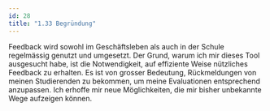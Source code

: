 ```yaml
---
id: 28
title: "1.33 Begründung"
---
```


Feedback wird sowohl im Geschäftsleben als auch in der Schule regelmässig genutzt und umgesetzt. Der Grund, warum ich mir dieses Tool ausgesucht habe, ist die Notwendigkeit, auf effiziente Weise nützliches Feedback zu erhalten. Es ist von grosser Bedeutung, Rückmeldungen von meinen Studierenden zu bekommen, um meine Evaluationen entsprechend anzupassen. Ich erhoffe mir neue Möglichkeiten, die mir bisher unbekannte Wege aufzeigen können.
